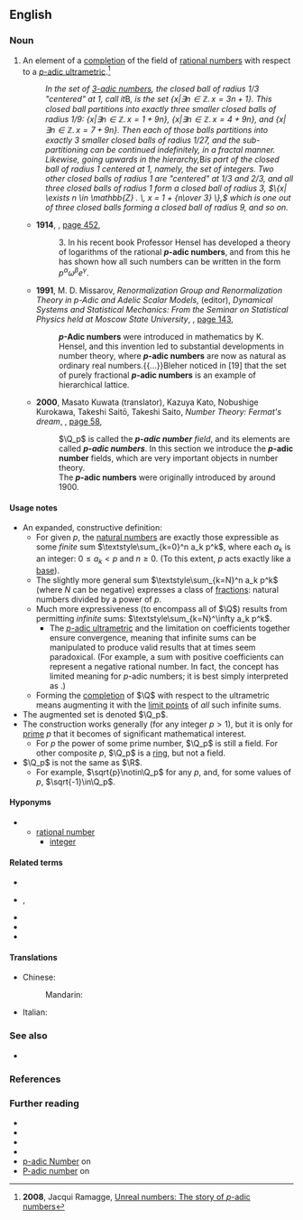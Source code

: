 {{DISPLAYTITLE:''p''-adic number}}
==English==
{{wikipedia|p-adic number|''p''-adic number}}

===Noun===
{{en-noun|head=[[p-adic|''p''-adic]] [[number]]}}

# {{lb|en|number theory}} An element of a [[completion]] of the field of [[rational number]]s with respect to a [[p-adic ultrametric|''p''-adic ultrametric]].<ref>'''2008''', Jacqui Ramagge, [http://www.uow.edu.au/content/groups/public/@web/@inf/@math/documents/web/uow061321.pdf Unreal numbers: The story of ''p''-adic numbers]</ref>
#: {{ux|en|The expansion (21)2121<sub>''p''</sub> is equal to the rational <b>''p''-adic number</b> <math>\textstyle{2 p + 1 \over p^2 - 1}.</math>}}
#: ''In the set of [[p-adic number|3-adic numbers]], the closed ball of radius 1/3 "centered" at 1, call it ''B'', is the set <math>\textstyle\{x | \exists n \in \mathbb{Z} . \, x = 3 n + 1 \}.</math> This closed ball partitions into exactly three smaller closed balls of radius 1/9: <math>\{x | \exists n \in \mathbb{Z} . \, x = 1 + 9 n \},</math> <math>\{x | \exists n \in \mathbb{Z} . \, x = 4 + 9 n \},</math> and <math>\{x | \exists n \in \mathbb{Z} . \, x = 7 + 9 n \}.</math> Then each of those balls partitions into exactly 3 smaller closed balls of radius 1/27, and the sub-partitioning can be continued indefinitely, in a fractal manner.<br>Likewise, going upwards in the hierarchy, ''B'' is part of the closed ball of radius 1 centered at 1, namely, the set of integers. Two other closed balls of radius 1 are "centered" at 1/3 and 2/3, and all three closed balls of radius 1 form a closed ball of radius 3, <math>\{x| \exists n \in \mathbb{Z} . \, x = 1 + {n\over 3} \},</math> which is one out of three closed balls forming a closed ball of radius 9, and so on.''
#* '''1914''', ''{{w|Bulletin of the American Mathematical Society}}'', [https://books.google.com.au/books?id=doDxAAAAMAAJ&q=%22p-adic+number%22%7C%22p-adic+numbers%22&dq=%22p-adic+number%22%7C%22p-adic+numbers%22&hl=en&sa=X&ved=0ahUKEwiVtYitlrrcAhXJ0J8KHfXvBRkQ6AEIjwIwKA page 452],
#*: 3. In his recent book Professor Hensel has developed a theory of logarithms of the rational '''''p''-adic numbers''', and from this he has shown how all such numbers can be written in the form <math>p^\alpha \omega^\beta e^\gamma</math>.
#* '''1991''', M. D. Missarov, ''Renormalization Group and Renormalization Theory in p-Adic and Adelic Scalar Models'', {{w|Yakov Sinai|Ya. G. Sinaĭ}} (editor), ''Dynamical Systems and Statistical Mechanics: From the Seminar on Statistical Physics held at Moscow State University'', {{w|American Mathematical Society}}, [https://books.google.com.au/books?id=rcCDgaRXRssC&pg=PA143&dq=%22p-adic+number%22%7C%22p-adic+numbers%22&hl=en&sa=X&ved=0ahUKEwiVtYitlrrcAhXJ0J8KHfXvBRkQ6AEI1AIwNA#v=onepage&q=%22p-adic%20number%22%7C%22p-adic%20numbers%22&f=false page 143],
#*: '''''p''-Adic numbers''' were introduced in mathematics by K. Hensel, and this invention led to substantial developments in number theory, where '''''p''-adic numbers''' are now as natural as ordinary real numbers.{{...}}Bleher noticed in [19] that the set of purely fractional '''''p''-adic numbers''' is an example of hierarchical lattice.
#* '''2000''', Masato Kuwata (translator), Kazuya Kato, Nobushige Kurokawa, Takeshi Saitō, Takeshi Saito, ''Number Theory: Fermat's dream'', {{w|American Mathematical Society}}, [https://books.google.com.au/books?id=lARCMo8z5uoC&pg=PA58&dq=%22p-adic+number%22%7C%22p-adic+numbers%22&hl=en&sa=X&ved=0ahUKEwiVtYitlrrcAhXJ0J8KHfXvBRkQ6AEIhAEwEw#v=onepage&q=%22p-adic%20number%22%7C%22p-adic%20numbers%22&f=false page 58],
#*: <math>\Q_p</math> is called the '''''p-adic number''' field'', and its elements are called '''''p-adic numbers'''''. In this section we introduce the '''''p''-adic number''' fields, which are very important objects in number theory.
#*: The '''''p''-adic numbers''' were originally introduced by {{w|Kurt Hensel|Hensel}} around 1900.

====Usage notes====
* An expanded, constructive definition:
** For given <math>p</math>, the [[natural numbers]] are exactly those expressible as some ''finite'' sum <math>\textstyle\sum_{k=0}^n a_k p^k</math>, where each <math>a_k</math> is an integer: <math>0\le a_k<p</math> and <math>n\ge 0</math>. (To this extent, <math>p</math> acts exactly like a [[base]]).
** The slightly more general sum <math>\textstyle\sum_{k=N}^n a_k p^k</math> (where <math>N</math> can be negative) expresses a class of [[fraction]]s: natural numbers divided by a power of <math>p</math>.
** Much more expressiveness (to encompass all of <math>\Q</math>) results from permitting ''infinite'' sums: <math>\textstyle\sum_{k=N}^\infty a_k p^k</math>.
*** The [[p-adic ultrametric|''p''-adic ultrametric]] and the limitation on coefficients together ensure convergence, meaning that infinite sums can be manipulated to produce valid results that at times seem paradoxical. (For example, a sum with positive coefficients can represent a negative rational number. In fact, the concept {{m|en|negative}} has limited meaning for ''p''-adic numbers; it is best simply interpreted as {{m|en|additive inverse}}.)
** Forming the [[completion]] of <math>\Q</math> with respect to the ultrametric means augmenting it with the [[limit point]]s of ''all'' such infinite sums.
* The augmented set is denoted <math>\Q_p</math>.
* The construction works generally (for any integer <math>p>1</math>), but it is only for [[prime]] <math>p</math> that it becomes of significant mathematical interest.
** For <math>p</math> the power of some prime number, <math>\Q_p</math> is still a field. For other composite <math>p</math>, <math>\Q_p</math> is a [[ring]], but not a field.
* <math>\Q_p</math> is not the same as <math>\R</math>.
** For example, <math>\sqrt{p}\notin\Q_p</math> for any <math>p</math>, and, for some values of <math>p</math>, <math>\sqrt{-1}\in\Q_p</math>.

====Hyponyms====
* {{sense|element of a completion of the rational numbers with respect to a p-adic ultrametric}}
** [[rational number]]
*** [[integer]]

====Related terms====
* {{l|en|p-adic|''p''-adic}}
* {{l|en|p-adic absolute value|''p''-adic absolute value}}, {{l|en|p-adic norm|''p''-adic norm}}
* {{l|en|p-adic integer|''p''-adic integer}}
* {{l|en|p-adic ordinal|''p''-adic ordinal}}
* {{l|en|p-adic ultrametric|''p''-adic ultrametric}}

====Translations====
{{trans-top|element of a completion of the rational numbers with respect to a ''p''-adic ultrametric}}
* Chinese:
*: Mandarin: {{t|cmn|p进数|tr=p jìn shù|sc=Hani}}
{{trans-mid}}
* Italian: {{t|it|numero p-adico|m}}
{{trans-bottom}}

===See also===
* {{l|en|n-adic|''n''-adic}}

===References===
<references />

===Further reading===
* {{pedialite|Mahler's theorem}}
* {{pedialite|P-adic quantum mechanics|''p''-adic quantum mechanics}}
* {{pedialite|Volkenborn integral}}
* {{pedialite|Hensel's lemma#Hensel's lemma for p-adic numbers}}
* [http://mathworld.wolfram.com/p-adicNumber.html p-adic Number] on {{w|MathWorld|Wolfram MathWorld}}
* [https://www.encyclopediaofmath.org/index.php/P-adic_number P-adic number] on {{w|Encyclopedia of Mathematics}}